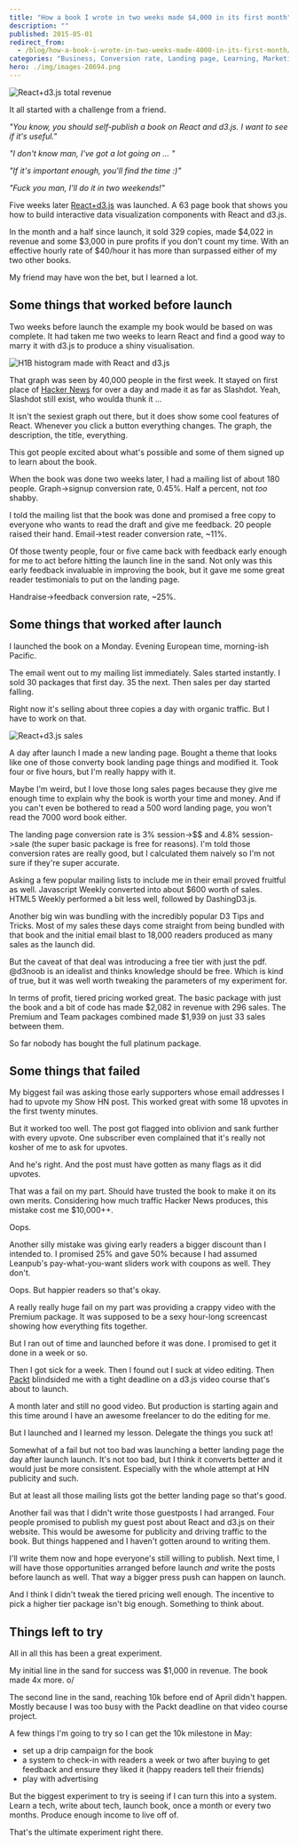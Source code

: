 ```yaml
---
title: "How a book I wrote in two weeks made $4,000 in its first month"
description: ""
published: 2015-05-01
redirect_from:
  - /blog/how-a-book-i-wrote-in-two-weeks-made-4000-in-its-first-month/swizec/6675
categories: "Business, Conversion rate, Landing page, Learning, Marketing, Side Projects"
hero: ./img/images-28694.png
---
```


![React+d3.js total revenue](./img/images-28694.png "React+d3.js total revenue")![]()

It all started with a challenge from a friend.

_"You know, you should self-publish a book on React and d3.js. I want to see if it's useful."_

_"I don't know man, I've got a lot going on ... "_

_"If it's important enough, you'll find the time :)"_

_"Fuck you man, I'll do it in two weekends!"_

Five weeks later [React+d3.js](http://swizec.com/reactd3js) was launched. A 63 page book that shows you how to build interactive data visualization components with React and d3.js.

In the month and a half since launch, it sold 329 copies, made $4,022 in revenue and some $3,000 in pure profits if you don't count my time. With an effective hourly rate of $40/hour it has more than surpassed either of my two other books.

My friend may have won the bet, but I learned a lot.

## Some things that worked before launch

Two weeks before launch the example my book would be based on was complete. It had taken me two weeks to learn React and find a good way to marry it with d3.js to produce a shiny visualisation.

![H1B histogram made with React and d3.js](./img/images-28692.png "H1B histogram made with React and d3.js")

That graph was seen by 40,000 people in the first week. It stayed on first place of [Hacker News](http://news.ycombinator.com/ "Hacker News") for over a day and made it as far as Slashdot. Yeah, Slashdot still exist, who woulda thunk it ...

It isn't the sexiest graph out there, but it does show some cool features of React. Whenever you click a button everything changes. The graph, the description, the title, everything.

This got people excited about what's possible and some of them signed up to learn about the book.

When the book was done two weeks later, I had a mailing list of about 180 people. Graph->signup conversion rate, 0.45%. Half a percent, not _too_ shabby.

I told the mailing list that the book was done and promised a free copy to everyone who wants to read the draft and give me feedback. 20 people raised their hand. Email->test reader conversion rate, ~11%.

Of those twenty people, four or five came back with feedback early enough for me to act before hitting the launch line in the sand. Not only was this early feedback invaluable in improving the book, but it gave me some great reader testimonials to put on the landing page.

Handraise->feedback conversion rate, ~25%.

## Some things that worked after launch

I launched the book on a Monday. Evening European time, morning-ish Pacific.

The email went out to my mailing list immediately. Sales started instantly. I sold 30 packages that first day. 35 the next. Then sales per day started falling.

Right now it's selling about three copies a day with organic traffic. But I have to work on that.

![React+d3.js sales](./img/images-28696.png "React+d3.js sales")

A day after launch I made a new landing page. Bought a theme that looks like one of those converty book landing page things and modified it. Took four or five hours, but I'm really happy with it.

Maybe I'm weird, but I love those long sales pages because they give me enough time to explain why the book is worth your time and money. And if you can't even be bothered to read a 500 word landing page, you won't read the 7000 word book either.

The landing page conversion rate is 3% session->$$ and 4.8% session->sale (the super basic package is free for reasons). I'm told those conversion rates are really good, but I calculated them naively so I'm not sure if they're super accurate.

Asking a few popular mailing lists to include me in their email proved fruitful as well. Javascript Weekly converted into about $600 worth of sales. HTML5 Weekly performed a bit less well, followed by DashingD3.js.

Another big win was bundling with the incredibly popular D3 Tips and Tricks. Most of my sales these days come straight from being bundled with that book and the initial email blast to 18,000 readers produced as many sales as the launch did.

But the caveat of that deal was introducing a free tier with just the pdf. @d3noob is an idealist and thinks knowledge should be free. Which is kind of true, but it was well worth tweaking the parameters of my experiment for.

In terms of profit, tiered pricing worked great. The basic package with just the book and a bit of code has made $2,082 in revenue with 296 sales. The Premium and Team packages combined made $1,939 on just 33 sales between them.

So far nobody has bought the full platinum package.

## Some things that failed

My biggest fail was asking those early supporters whose email addresses I had to upvote my Show HN post. This worked great with some 18 upvotes in the first twenty minutes.

But it worked too well. The post got flagged into oblivion and sank further with every upvote. One subscriber even complained that it's really not kosher of me to ask for upvotes.

And he's right. And the post must have gotten as many flags as it did upvotes.

That was a fail on my part. Should have trusted the book to make it on its own merits. Considering how much traffic Hacker News produces, this mistake cost me $10,000++.

Oops.

Another silly mistake was giving early readers a bigger discount than I intended to. I promised 25% and gave 50% because I had assumed Leanpub's pay-what-you-want sliders work with coupons as well. They don't.

Oops. But happier readers so that's okay.

A really really huge fail on my part was providing a crappy video with the Premium package. It was supposed to be a sexy hour-long screencast showing how everything fits together.

But I ran out of time and launched before it was done. I promised to get it done in a week or so.

Then I got sick for a week. Then I found out I suck at video editing. Then [Packt](http://www.packtpub.com "Packt") blindsided me with a tight deadline on a d3.js video course that's about to launch.

A month later and still no good video. But production is starting again and this time around I have an awesome freelancer to do the editing for me.

But I launched and I learned my lesson. Delegate the things you suck at!

Somewhat of a fail but not too bad was launching a better landing page the day after launch launch. It's not too bad, but I think it converts better and it would just be more consistent. Especially with the whole attempt at HN publicity and such.

But at least all those mailing lists got the better landing page so that's good.

Another fail was that I didn't write those guestposts I had arranged. Four people promised to publish my guest post about React and d3.js on their website. This would be awesome for publicity and driving traffic to the book. But things happened and I haven't gotten around to writing them.

I'll write them now and hope everyone's still willing to publish. Next time, I will have those opportunities arranged before launch _and_ write the posts before launch as well. That way a bigger press push can happen on launch.

And I think I didn't tweak the tiered pricing well enough. The incentive to pick a higher tier package isn't big enough. Something to think about.

## Things left to try

All in all this has been a great experiment.

My initial line in the sand for success was $1,000 in revenue. The book made 4x more. o/

The second line in the sand, reaching 10k before end of April didn't happen. Mostly because I was too busy with the Packt deadline on that video course project.

A few things I'm going to try so I can get the 10k milestone in May:

- set up a drip campaign for the book
- a system to check-in with readers a week or two after buying to get feedback and ensure they liked it (happy readers tell their friends)
- play with advertising

But the biggest experiment to try is seeing if I can turn this into a system. Learn a tech, write about tech, launch book, once a month or every two months. Produce enough income to live off of.

That's the ultimate experiment right there.
